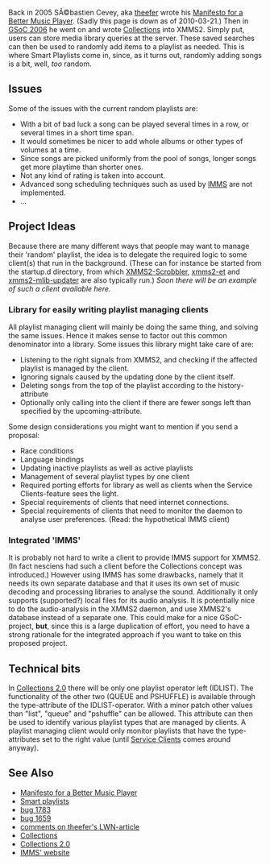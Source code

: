 Back in 2005 SÃ©bastien Cevey, aka [[User:Theefer|theefer]] wrote his [http://bytes.inso.cc/wp/2005/07/11/better-music-player-manifesto/ Manifesto for a Better Music Player]. (Sadly this page is down as of 2010-03-21.) Then in [[SoC:Collections|GSoC 2006]] he went on and wrote [[Collections_Concept|Collections]] into XMMS2. Simply put, users can store media library queries at the server. These saved searches can then be used to randomly add items to a playlist as needed. This is where Smart Playlists come in, since, as it turns out, randomly adding songs is a bit, well, ''too'' random.

== Issues ==
Some of the issues with the current random playlists are:
* With a bit of bad luck a song can be played several times in a row, or several times in a short time span.
* It would sometimes be nicer to add whole albums or other types of volumes at a time.
* Since songs are picked uniformly from the pool of songs, longer songs get more playtime than shorter ones.
* Not any kind of rating is taken into account.
* Advanced song scheduling techniques such as used by [http://imms.luminal.org/ IMMS] are not implemented.
* ...

== Project Ideas ==
Because there are many different ways that people may want to manage their 'random' playlist, the idea is to delegate the required logic to some client(s) that run in the background. (These can for instance be started from the startup.d directory, from which [[Client:XMMS2-Scrobbler|XMMS2-Scrobbler]], [[ET|xmms2-et]] and [http://git.xmms.se/cgit.cgi/xmms2/xmms2-devel/tree/src/clients/medialib-updater xmms2-mlib-updater] are also typically run.) ''Soon there will be an example of such a client available here.''

=== Library for easily writing playlist managing clients ===
All playlist managing client will mainly be doing the same thing, and solving the same issues. Hence it makes sense to factor out this common denominator into a library. Some issues this library might take care of are:
* Listening to the right signals from XMMS2, and checking if the affected playlist is managed by the client.
* Ignoring signals caused by the updating done by the client itself.
* Deleting songs from the top of the playlist according to the history-attribute
* Optionally only calling into the client if there are fewer songs left than specified by the upcoming-attribute.
Some design considerations you might want to mention if you send a proposal:
* Race conditions
* Language bindings
* Updating inactive playlists as well as active playlists
* Management of several playlist types by one client
* Required porting efforts for library as well as clients when the Service Clients-feature sees the light.
* Special requirements of clients that need internet connections.
* Special requirements of clients that need to monitor the daemon to analyse user preferences. (Read: the hypothetical IMMS client)

=== Integrated 'IMMS' ===
It is probably not hard to write a client to provide IMMS support for XMMS2. (In fact nesciens had such a client before the Collections concept was introduced.)  However using IMMS has some drawbacks, namely that it needs its own separate database and that it uses its own set of music decoding and processing libraries to analyse the sound. Additionally it only supports (supported?) local files for its audio analysis. It is potentially nice to do the audio-analysis in the XMMS2 daemon, and use XMMS2's database instead of a separate one. This could make for a nice GSoC-project, '''but''', since this is a large duplication of effort, you need to have a strong rationale for the integrated approach if you want to take on this proposed project.

== Technical bits ==
In [[Collections_2.0|Collections 2.0]] there will be only one playlist operator left (IDLIST). The functionality of the other two (QUEUE and PSHUFFLE) is available through the type-attribute of the IDLIST-operator. With a minor patch other values than "list", "queue" and "pshuffle" can be allowed. This attribute can then be used to identify various playlist types that are managed by clients. A playlist managing client would only monitor playlists that have the type-attributes set to the right value (until [[GSoC:2011/Proposed_projects#Service_Clients|Service Clients]] comes around anyway).

== See Also ==
* [http://bytes.inso.cc/wp/2005/07/11/better-music-player-manifesto/ Manifesto for a Better Music Player]
* [[Smart playlists]]
* [http://bugs.xmms2.org/view.php?id=1783 bug 1783]
* [http://bugs.xmms2.org/view.php?id=1659 bug 1659]
* [http://lwn.net/Articles/237952/ comments on theefer's LWN-article]
* [[Collections]]
* [[Collections_2.0|Collections 2.0]]
* [http://imms.luminal.org/ IMMS' website]